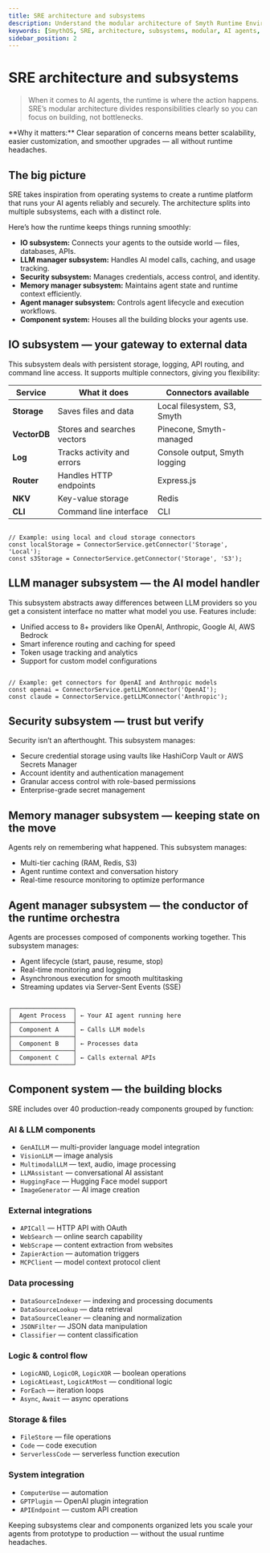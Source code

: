 ```yaml
---
title: SRE architecture and subsystems
description: Understand the modular architecture of Smyth Runtime Environment and learn about its key subsystems that power your AI agents.
keywords: [SmythOS, SRE, architecture, subsystems, modular, AI agents, runtime, storage, LLM, security]
sidebar_position: 2
---
```


# SRE architecture and subsystems

> When it comes to AI agents, the runtime is where the action happens. SRE’s modular architecture divides responsibilities clearly so you can focus on building, not bottlenecks.

<InfoCallout>
**Why it matters:**  
Clear separation of concerns means better scalability, easier customization, and smoother upgrades — all without runtime headaches.
</InfoCallout>

<Divider />

## The big picture

SRE takes inspiration from operating systems to create a runtime platform that runs your AI agents reliably and securely. The architecture splits into multiple subsystems, each with a distinct role.

Here’s how the runtime keeps things running smoothly:

- **IO subsystem:** Connects your agents to the outside world — files, databases, APIs.  
- **LLM manager subsystem:** Handles AI model calls, caching, and usage tracking.  
- **Security subsystem:** Manages credentials, access control, and identity.  
- **Memory manager subsystem:** Maintains agent state and runtime context efficiently.  
- **Agent manager subsystem:** Controls agent lifecycle and execution workflows.  
- **Component system:** Houses all the building blocks your agents use.

## IO subsystem — your gateway to external data

This subsystem deals with persistent storage, logging, API routing, and command line access. It supports multiple connectors, giving you flexibility:

| Service      | What it does             | Connectors available          |
| ------------ | ----------------------- | ----------------------------- |
| **Storage**  | Saves files and data     | Local filesystem, S3, Smyth   |
| **VectorDB** | Stores and searches vectors | Pinecone, Smyth-managed      |
| **Log**      | Tracks activity and errors | Console output, Smyth logging |
| **Router**   | Handles HTTP endpoints  | Express.js                    |
| **NKV**      | Key-value storage       | Redis                        |
| **CLI**      | Command line interface  | CLI                         |

<code lang="typescript">
// Example: using local and cloud storage connectors
const localStorage = ConnectorService.getConnector('Storage', 'Local');
const s3Storage = ConnectorService.getConnector('Storage', 'S3');
</code>

## LLM manager subsystem — the AI model handler

This subsystem abstracts away differences between LLM providers so you get a consistent interface no matter what model you use. Features include:

- Unified access to 8+ providers like OpenAI, Anthropic, Google AI, AWS Bedrock  
- Smart inference routing and caching for speed  
- Token usage tracking and analytics  
- Support for custom model configurations  

<code lang="typescript">
// Example: get connectors for OpenAI and Anthropic models
const openai = ConnectorService.getLLMConnector('OpenAI');
const claude = ConnectorService.getLLMConnector('Anthropic');
</code>

## Security subsystem — trust but verify

Security isn’t an afterthought. This subsystem manages:

- Secure credential storage using vaults like HashiCorp Vault or AWS Secrets Manager  
- Account identity and authentication management  
- Granular access control with role-based permissions  
- Enterprise-grade secret management  

## Memory manager subsystem — keeping state on the move

Agents rely on remembering what happened. This subsystem manages:

- Multi-tier caching (RAM, Redis, S3)  
- Agent runtime context and conversation history  
- Real-time resource monitoring to optimize performance  

## Agent manager subsystem — the conductor of the runtime orchestra

Agents are processes composed of components working together. This subsystem manages:

- Agent lifecycle (start, pause, resume, stop)  
- Real-time monitoring and logging  
- Asynchronous execution for smooth multitasking  
- Streaming updates via Server-Sent Events (SSE)  

<code>
┌─────────────────┐
│  Agent Process  │ ← Your AI agent running here
├─────────────────┤
│  Component A    │ ← Calls LLM models
├─────────────────┤
│  Component B    │ ← Processes data
├─────────────────┤
│  Component C    │ ← Calls external APIs
└─────────────────┘
</code>

## Component system — the building blocks

SRE includes over 40 production-ready components grouped by function:

### AI & LLM components

- `GenAILLM` — multi-provider language model integration  
- `VisionLLM` — image analysis  
- `MultimodalLLM` — text, audio, image processing  
- `LLMAssistant` — conversational AI assistant  
- `HuggingFace` — Hugging Face model support  
- `ImageGenerator` — AI image creation  

### External integrations

- `APICall` — HTTP API with OAuth  
- `WebSearch` — online search capability  
- `WebScrape` — content extraction from websites  
- `ZapierAction` — automation triggers  
- `MCPClient` — model context protocol client  

### Data processing

- `DataSourceIndexer` — indexing and processing documents  
- `DataSourceLookup` — data retrieval  
- `DataSourceCleaner` — cleaning and normalization  
- `JSONFilter` — JSON data manipulation  
- `Classifier` — content classification  

### Logic & control flow

- `LogicAND`, `LogicOR`, `LogicXOR` — boolean operations  
- `LogicAtLeast`, `LogicAtMost` — conditional logic  
- `ForEach` — iteration loops  
- `Async`, `Await` — async operations  

### Storage & files

- `FileStore` — file operations  
- `Code` — code execution  
- `ServerlessCode` — serverless function execution  

### System integration

- `ComputerUse` — automation  
- `GPTPlugin` — OpenAI plugin integration  
- `APIEndpoint` — custom API creation  

Keeping subsystems clear and components organized lets you scale your agents from prototype to production — without the usual runtime headaches.

<Divider />

